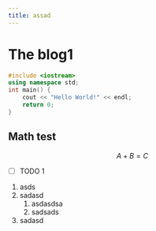 ```yaml
---
title: assad
---
```


# The blog1

```cpp
#include <iostream>
using namespace std;
int main() {
    cout << "Hello World!" << endl;
    return 0;
}
```

## Math test

$$
A + B = C
$$

- [ ] TODO 1

1. asds
2. sadasd
    1. asdasdsa
    2. sadsads
3. sadasd
